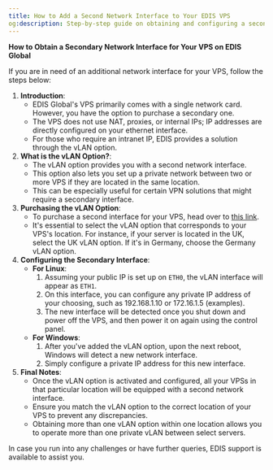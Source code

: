 ```yaml
---
title: How to Add a Second Network Interface to Your EDIS VPS
og:description: Step-by-step guide on obtaining and configuring a secondary network interface for your EDIS VPS. Maximize your private network capabilities with the vLAN option.
---
```


**How to Obtain a Secondary Network Interface for Your VPS on EDIS Global**

If you are in need of an additional network interface for your VPS, follow the steps below:

1. **Introduction**:
   - EDIS Global's VPS primarily comes with a single network card. However, you have the option to purchase a secondary one.
   - The VPS does not use NAT, proxies, or internal IPs; IP addresses are directly configured on your ethernet interface.
   - For those who require an intranet IP, EDIS provides a solution through the vLAN option.
2. **What is the vLAN Option?**:
   - The vLAN option provides you with a second network interface.
   - This option also lets you set up a private network between two or more VPS if they are located in the same location.
   - This can be especially useful for certain VPN solutions that might require a secondary interface.
3. **Purchasing the vLAN Option**:
   - To purchase a second interface for your VPS, head over to <a href="https://manage.edis.at/whmcs/cart.php?gid=209" target="_blank">this link</a>.
   - It's essential to select the vLAN option that corresponds to your VPS's location. For instance, if your server is located in the UK, select the UK vLAN option. If it's in Germany, choose the Germany vLAN option.
4. **Configuring the Secondary Interface**:
   - **For Linux**:
     1. Assuming your public IP is set up on `ETH0`, the vLAN interface will appear as `ETH1`.
     2. On this interface, you can configure any private IP address of your choosing, such as 192.168.1.10 or 172.16.1.5 (examples).
     3. The new interface will be detected once you shut down and power off the VPS, and then power it on again using the control panel.
   - **For Windows**:
     1. After you've added the vLAN option, upon the next reboot, Windows will detect a new network interface.
     2. Simply configure a private IP address for this new interface.
5. **Final Notes**:
   - Once the vLAN option is activated and configured, all your VPSs in that particular location will be equipped with a second network interface.
   - Ensure you match the vLAN option to the correct location of your VPS to prevent any discrepancies.
   - Obtaining more than one vLAN option within one location allows you to operate more than one private vLAN between select servers.&#x20;

In case you run into any challenges or have further queries, EDIS support is available to assist you.
